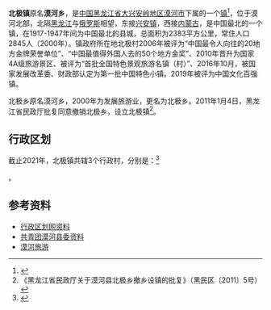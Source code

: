 {{中国乡级行政区
|景观照片文件名 = 北极村的童话世界 QQ696847 - panoramio.jpg
|景观照片描述 = 
|汉语拼音 = 
|其他语言 = 
|其他语言名称 = 
|旧称 = 漠河乡、北极乡
|地名出处 = 
|位置图文件名 = 
|位置图描述 = 
|自定义图片= 
|建置时间 = 
|政府驻地 = 北極村
|毗邻 = 
|总面积 = 
|总人口 = 
|总人口年份 = 
|户籍人口 = 
|户籍人口年份 = 
|常住人口 = 
|常住人口年份 = 
|人口密度 = 
|GDP = 
|GDP年份 = 
|邮政编码 = 
|电话区号 = 457
|官方网站 = 
|网站名称 = 
|23/27/23/104/000}}

'''北极镇'''原名'''漠河乡'''，是[[中国|中国]][[黑龙江省|黑龙江省]][[大兴安岭地区|大兴安岭地区]][[漠河市|漠河市]]下属的一个[[行政建制镇|镇]]<ref>{{PRC admin/ref sgc|{{PRC admin/parent|23/27/23/104/000}}}}</ref>，位于漠河北部，北隔[[黑龙江|黑龙江]]与[[俄罗斯|俄罗斯]]相望，东接[[兴安镇_(漠河市)|兴安镇]]，西接[[内蒙古|内蒙古]]，是中国最北的一个镇，在1917-1947年间为中国最北的县城，总面积为2383平方公里，常住人口2845人（2000年）。镇政府所在地北极村2006年被评为“中国最令人向往的20地方金牌荣誉单位”、“中国最值得外国人去的50个地方金奖”、2010年晋升为国家4A级旅游景区、被评为“首批全国特色景观旅游名镇（村）”、2016年10月，被国家发展改革委、财政部认定为第一批中国特色小镇。2019年被评为中国文化百强镇。

北极乡原名漠河乡，2000年为发展旅游业，更名为北极乡。2011年1月4日，黑龙江省民政厅批复同意撤销北极乡，设立北极镇<ref>《黑龙江省民政厅关于漠河县北极乡撤乡设镇的批复》（黑民区〔2011〕5号）</ref>。

==行政区划==

截止2021年，北极镇共辖3个行政村，分别是：<ref>{{PRC admin/ref sgc|23/27/23/104/000}}</ref>

{{PRC admin/children|23/27/23/104/000}}。

==参考资料==
{{reflist}}
*[http://www.xzqh.org/quhua/23hlj/2723mh.htm 行政区划网资料]{{Wayback|url=http://www.xzqh.org/quhua/23hlj/2723mh.htm|date=20090516110022}}
*[http://hlj.gqt.org.cn/mhx/ftrq/200903/t20090311_179698.htm 共青团漠河县委资料]{{Wayback|url=http://hlj.gqt.org.cn/mhx/ftrq/200903/t20090311_179698.htm|date=20120507015238}}
*[http://www.mohelvyou.net 漠河旅游]{{Wayback|url=http://www.mohelvyou.net/|date=20160625102443}}

{{黑龙江省大兴安岭地区漠河市行政区划}}